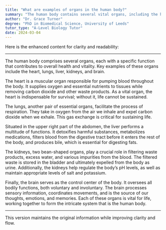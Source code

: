 ```yaml
---
title: "What are examples of organs in the human body?"
summary: "The human body contains several vital organs, including the heart, lungs, liver, kidneys, and brain, each playing essential roles in maintaining overall health and function."
author: "Dr. Grace Turner"
degree: "PhD in Biomedical Science, University of Leeds"
tutor_type: "A-Level Biology Tutor"
date: 2024-03-04
---
```


Here is the enhanced content for clarity and readability:

---

The human body comprises several organs, each with a specific function that contributes to overall health and vitality. Key examples of these organs include the heart, lungs, liver, kidneys, and brain.

The heart is a muscular organ responsible for pumping blood throughout the body. It supplies oxygen and essential nutrients to tissues while removing carbon dioxide and other waste products. As a vital organ, the heart is indispensable for survival; without it, life cannot be sustained.

The lungs, another pair of essential organs, facilitate the process of respiration. They take in oxygen from the air we inhale and expel carbon dioxide when we exhale. This gas exchange is critical for sustaining life.

Situated in the upper right part of the abdomen, the liver performs a multitude of functions. It detoxifies harmful substances, metabolizes medications, filters blood from the digestive tract before it enters the rest of the body, and produces bile, which is essential for digesting fats.

The kidneys, two bean-shaped organs, play a crucial role in filtering waste products, excess water, and various impurities from the blood. The filtered waste is stored in the bladder and ultimately expelled from the body as urine. Additionally, the kidneys help regulate the body’s pH levels, as well as maintain appropriate levels of salt and potassium.

Finally, the brain serves as the control center of the body. It oversees all bodily functions, both voluntary and involuntary. The brain processes sensory information, coordinates movements, and is the source of our thoughts, emotions, and memories. Each of these organs is vital for life, working together to form the intricate system that is the human body.

--- 

This version maintains the original information while improving clarity and flow.
    